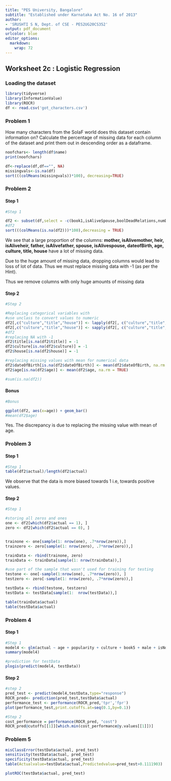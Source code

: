 ```yaml
---
title: "PES University, Bangalore"
subtitle: "Established under Karnataka Act No. 16 of 2013"
author:
- 'SRUSHTI S N, Dept. of CSE - PES2UG20CS352'
output: pdf_document
urlcolor: blue
editor_options: 
  markdown: 
    wrap: 72
---
```


## Worksheet 2c : Logistic Regression

### Loading the dataset

```r
library(tidyverse)
library(InformationValue)
library(ROCR)
df <- read.csv('got_characters.csv')
```

### Problem 1

How many characters from the SoIaF world does this dataset contain
information on? Calculate the percentage
of missing data for each column of the dataset and print them out in
descending order as a dataframe.

```r
noofchars<- length(df$name)
print(noofchars)

df<-replace(df,df=="", NA)
missingvals<-is.na(df)
sort(((colMeans(missingvals))*100), decreasing=TRUE)

```

### Problem 2

#### Step 1

```r
#Step 1

df2 <- subset(df,select = -c(book1,isAliveSpouse,boolDeadRelations,numDeadRelations,isPopular,father,heir,mother,spouse,isAliveHeir,isAliveMother,isAliveFather,isMarried))
#df2
sort(((colMeans(is.na(df2)))*100),decreasing = TRUE)
```

We see that a large proportion of the columns: **mother, isAlivemother,
heir, isAliveheir, father, isAlivefather, spouse, isAlivespouse,
dateofBirth, age, culture, title, house** have a lot of missing data.

Due to the huge amount of missing data, dropping columns would lead to
loss of lot of data. Thus we must replace missing data with -1 (as per
the Hint).

Thus we remove columns with only huge amounts of missing data

#### Step 2

```r
#Step 2 

#Replacing categorical variables with
#use unclass to convert values to numeric
df2[,c("culture","title","house")] <- lapply(df2[, c("culture","title","house")], as.factor)
df2[,c("culture","title","house")] <- sapply(df2[, c("culture","title","house")], unclass)
#df2
#replacing NA with -1
df2$title[is.na(df2$title)] = -1
df2$culture[is.na(df2$culture)] = -1
df2$house[is.na(df2$house)] = -1

#replacing missing values with mean for numerical data
df2$dateOfBirth[is.na(df2$dateOfBirth)] <- mean(df2$dateOfBirth, na.rm = TRUE)
df2$age[is.na(df2$age)] <- mean(df2$age, na.rm = TRUE)

#sum(is.na(df2))
```

#### Bonus

```r
#Bonus

ggplot(df2, aes(x=age)) + geom_bar()
#mean(df2$age)
```

Yes. The discrepancy is due to replacing the missing value with mean of
age.

### Problem 3

#### Step 1

```r
#Step 1
table(df2$actual)/length(df2$actual)
```

We observe that the data is more biased towards 1 i.e, towards positive
values.

#### Step 2

```r
#Step 1

#storing all zeros and ones
one <- df2[which(df2$actual == 1), ]
zero <- df2[which(df2$actual == 0), ]


trainone <- one[sample(1: nrow(one), .7*nrow(zero)),]
trainzero <- zero[sample(1: nrow(zero), .7*nrow(zero)),]

trainData <- rbind(trainone, zero)
trainData <- trainData[sample(1: nrow(trainData)),]

#use part of the sample that wasn't used for training for testing
testone <- one[-sample(1:nrow(one), .7*nrow(zero)), ]
testzero <- zero[-sample(1: nrow(zero), .7*nrow(zero)),]

testData <- rbind(testone, testzero)
testData <- testData[sample(1:  nrow(testData)),]

table(trainData$actual)
table(testData$actual)
```

### Problem 4

#### Step 1

```r
#Step 1
model4 <- glm(actual ~ age + popularity + culture + book5 + male + isNoble, family = binomial(link="logit"), data=trainData)
summary(model4)

#prediction for testData
plogis(predict(model4, testData))
```

#### Step 2

```r
#step 2
pred_test <- predict(model4,testData,type="response")
ROCR_pred<- prediction(pred_test,testData$actual)
performance_test <- performance(ROCR_pred,'tpr','fpr')
plot(performance_test,print.cutoffs.at=seq(0.1,by=0.1))
```

```r
#Step 2
cost_performance = performance(ROCR_pred, "cost") 
ROCR_pred@cutoffs[[1]][which.min(cost_performance@y.values[[1]])]
```

### Problem 5

```r

misClassError(testData$actual, pred_test)
sensitivity(testData$actual, pred_test)
specificity(testData$actual, pred_test)
table(Actualvalue=testData$actual,Predictedvalue=pred_test>0.1111903)

plotROC(testData$actual, pred_test)
```
